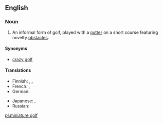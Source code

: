 ==English==

===Noun===
{{wikipedia}}
{{en-noun|head=[[miniature]] [[golf]]|-}}

# {{golf}} An informal form of golf, played with a [[putter]] on a short course featuring novelty [[obstacle]]s.

====Synonyms====
* [[crazy golf]]

====Translations====
{{trans-top|informal form of golf}}
* Finnish: {{t-|fi|minigolf}}, {{t-|fi|pienoisgolf}}, {{t-|fi|ratagolf}}
* French: {{t+|fr|minigolf|m}}, {{t-|fr|golf miniature|m}}
* German: {{t+|de|Minigolf|n}}
{{trans-mid}}
* Japanese: {{t-|ja|パターゴルフ|tr=patāgorufu|sc=Jpan}}, {{t-|ja|ミニゴルフ|tr=minigorufu|sc=Jpan}}
* Russian: {{t-|ru|минигольф|m|tr=minigólʹf|sc=Cyrl}}
{{trans-bottom}}

[[pl:miniature golf]]